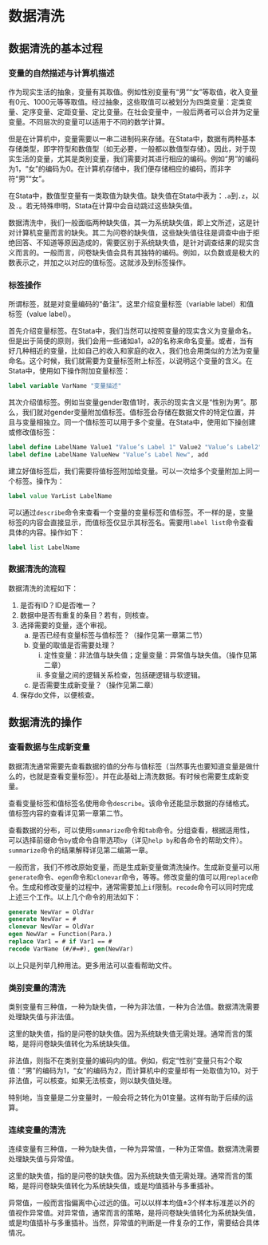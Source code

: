 # 数据清洗 {#StataClean}

## 数据清洗的基本过程 {#StataCleanBasicProcess}

### 变量的自然描述与计算机描述 {#VariablesInStata}

作为现实生活的抽象，变量有其取值。例如性别变量有“男”“女”等取值，收入变量有0元、1000元等等取值。经过抽象，这些取值可以被划分为四类变量：定类变量、定序变量、定距变量、定比变量。在社会变量中，一般后两者可以合并为定量变量。不同层次的变量可以适用于不同的数学计算。

但是在计算机中，变量需要以一串二进制码来存储。在Stata中，数据有两种基本存储类型，即字符型和数值型（如无必要，一般都以数值型存储）。因此，对于现实生活的变量，尤其是类别变量，我们需要对其进行相应的编码。例如“男”的编码为1，“女”的编码为0。在计算机存储中，我们便存储相应的编码，而非字符“男”“女”。

在Stata中，数值型变量有一类取值为缺失值。缺失值在Stata中表为：`.a`到`.z`，以及`.`。若无特殊申明，Stata在计算中会自动跳过这些缺失值。

数据清洗中，我们一般面临两种缺失值，其一为系统缺失值，即上文所述，这是针对计算机变量而言的缺失。其二为问卷的缺失值，这些缺失值往往是调查中由于拒绝回答、不知道等原因造成的，需要区别于系统缺失值，是针对调查结果的现实含义而言的。一般而言，问卷缺失值会具有其独特的编码。例如，以负数或是极大的数表示之，并加之以对应的值标签。这就涉及到标签操作。

### 标签操作 {#StataLabel}

所谓标签，就是对变量编码的“备注”。这里介绍变量标签（variable label）和值标签（value label）。

首先介绍变量标签。在Stata中，我们当然可以按照变量的现实含义为变量命名。但是出于简便的原则，我们会用一些诸如a1，a2的名称来命名变量。或者，当有好几种相近的变量，比如自己的收入和家庭的收入，我们也会用类似的方法为变量命名。这个时候，我们就需要为变量标签附上标签，以说明这个变量的含义。在Stata中，使用如下操作附加变量标签：

```stata
label variable VarName "变量描述"
```

其次介绍值标签。例如当变量gender取值1时，表示的现实含义是“性别为男”。那么，我们就对gender变量附加值标签。值标签会存储在数据文件的特定位置，并且与变量相独立。同一个值标签可以用于多个变量。在Stata中，使用如下操创建或修改值标签：

```stata
label define LabelName Value1 "Value’s Label 1" Value2 "Value’s Label2"
label define LabelName ValueNew "Value’s Label New", add
```

建立好值标签后，我们需要将值标签附加给变量。可以一次给多个变量附加上同一个标签。操作为：

```stata
label value VarList LabelName
```

可以通过`describe`命令来查看一个变量的变量标签和值标签。不一样的是，变量标签的内容会直接显示，而值标签仅显示其标签名。需要用`label list`命令查看具体的内容。操作如下：

```stata
label list LabelName
```

### 数据清洗的流程 {#StataCleanToDoList}

数据清洗的流程如下：

1.	是否有ID？ID是否唯一？
2.	数据中是否有重复的条目？若有，则核查。
3.	选择需要的变量，逐个审视。
    a.	是否已经有变量标签与值标签？（操作见第一章第二节）
    b.	变量的取值是否需要处理？
        i.	定性变量：非法值与缺失值；定量变量：异常值与缺失值。（操作见第二章）
        ii.	多变量之间的逻辑关系检查，包括硬逻辑与软逻辑。
    c.	是否需要生成新变量？（操作见第二章）
4.	保存do文件，以便核查。

## 数据清洗的操作 {#StataCleanOperation}

### 查看数据与生成新变量 {#ViewDataInStata}

数据清洗通常需要先查看数据的值的分布与值标签（当然事先也要知道变量是做什么的，也就是查看变量标签）。并在此基础上清洗数据。有时候也需要生成新变量。

查看变量标签和值标签名使用命令`describe`。该命令还能显示数据的存储格式。值标签内容的查看详见第一章第二节。

查看数据的分布，可以使用`summarize`命令和`tab`命令。分组查看，根据适用性，可以选择前缀命令`by`或命令自带选项`by`（详见`help by`和各命令的帮助文件）。`summarize`命令的结果解释详见第二编第一章。

一般而言，我们不修改原始变量，而是生成新变量做清洗操作。生成新变量可以用`generate`命令、`egen`命令和`clonevar`命令，等等。修改变量的值可以用`replace`命令。生成和修改变量的过程中，通常需要加上`if`限制。`recode`命令可以同时完成上述三个工作。以上几个命令的用法如下：

```stata
generate NewVar = OldVar
generate NewVar = #
clonevar NewVar = OldVar
egen NewVar = Function(Para.)
replace Var1 = # if Var1 == #
recode VarName (#/#=#), gen(NewVar)
```

以上只是列举几种用法。更多用法可以查看帮助文件。

### 类别变量的清洗 {#StataCleanQuality}

类别变量有三种值，一种为缺失值，一种为非法值，一种为合法值。数据清洗需要处理缺失值与非法值。

这里的缺失值，指的是问卷的缺失值。因为系统缺失值无需处理。通常而言的策略，是将问卷缺失值转化为系统缺失值。

非法值，则指不在类别变量的编码内的值。例如，假定“性别”变量只有2个取值：“男”的编码为1，“女”的编码为2，而计算机中的变量却有一处取值为10。对于非法值，可以核查。如果无法核查，则以缺失值处理。

特别地，当变量是二分变量时，一般会将之转化为01变量。这样有助于后续的运算。

### 连续变量的清洗 {#StataCleanQuantity}

连续变量有三种值，一种为缺失值，一种为异常值，一种为正常值。数据清洗需要处理缺失值与异常值。

这里的缺失值，指的是问卷的缺失值。因为系统缺失值无需处理。通常而言的策略，是将问卷缺失值转化为系统缺失值，或是均值插补与多重插补。

异常值，一般而言指偏离中心过远的值。可以以样本均值±3个样本标准差以外的值视作异常值。对异常值，通常而言的策略，是将问卷缺失值转化为系统缺失值，或是均值插补与多重插补。当然，异常值的判断是一件复杂的工作，需要结合具体情况。

